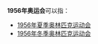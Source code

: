 '''1956年奥运会'''可以指：
* [[1956年夏季奥林匹克运动会|1956年夏季奥林匹克运动会]]
* [[1956年冬季奥林匹克运动会|1956年冬季奥林匹克运动会]]
{{disambig|Cat=奥运会消歧义}}